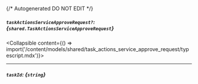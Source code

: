 {/* Autogenerated DO NOT EDIT  */}

##### `taskActionsServiceApproveRequest?`: *{`shared.TaskActionsServiceApproveRequest`}*
<Collapsible content={() => import('/content/models/shared/task_actions_service_approve_request/typescript.mdx')}>
</Collapsible>

---
##### `taskId`: *{`string`}*

